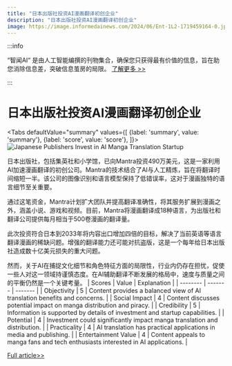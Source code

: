 ```yaml
---
title: "日本出版社投资AI漫画翻译初创企业"
description: "日本出版社投资AI漫画翻译初创企业"
image: https://image.informedainews.com/2024/06/Ent-1L2-1719459164-0.jpg
---
```



:::info

“智闻AI“ 是由人工智能编撰的刊物集合，确保您只获得最有价值的信息，旨在助您消除信息差，突破信息茧房的局限。  [了解更多 >>](/)

:::

# 日本出版社投资AI漫画翻译初创企业


<Tabs
	defaultValue="summary"
	values={[
	{label: 'summary', value: 'summary'},
	{label: 'score', value: 'score'},
]}>
<TabItem value="summary">
<img
  src="https://image.informedainews.com/2024/06/Ent-1L2-1719459164-0.jpg"
  alt="Japanese Publishers Invest in AI Manga Translation Startup"
/>



日本出版社，包括集英社和小学馆，已向Mantra投资490万美元，这是一家利用AI加速漫画翻译的初创公司。Mantra的技术结合了AI与人工精炼，旨在将翻译时间缩短一半。该公司的图像识别和语言模型保持了低错误率，这对于漫画独特的语言细节至关重要。

通过这笔资金，Mantra计划扩大团队并提高翻译准确性，将其服务扩展到漫画之外，涵盖小说、游戏和视频。目前，Mantra将漫画翻译成18种语言，为出版社和翻译公司提供每月相当于500卷漫画的翻译量。

此次投资符合日本到2033年将内容出口增加四倍的目标，解决了当前英语等语言翻译漫画的稀缺问题。增强的翻译能力还可能对抗盗版，这是一个每年给日本出版社造成数十亿美元损失的重大问题。

然而，关于AI在捕捉文化细节和角色特征方面的局限性，行业内仍存在担忧，促使一些人对这一领域持谨慎态度。在AI辅助翻译不断发展的格局中，速度与质量之间的平衡仍然是一个关键考量。
</TabItem>
<TabItem value="score">
	| Scores     | Value   | Explanation |
	| -------- | ------- | ------- |
	| Objectivity  | 5    | Content provides a balanced view of AI translation benefits and concerns.    |
	| Social Impact | 4     | Content discusses potential impact on manga distribution and piracy.    |
	| Credibility    | 5    | Information is supported by details of investment and startup capabilities.    |
	| Potential    | 4    | Investment could significantly impact manga translation and distribution.    |
	| Practicality    | 4    | AI translation has practical applications in media and publishing.    |
	| Entertainment Value    | 4    | Content appeals to manga fans and tech enthusiasts interested in AI applications.    |
</TabItem>
</Tabs>

[Full article>>](https://asia.nikkei.com/Business/Media-Entertainment/Japan-s-top-manga-publishers-invest-4.9m-in-AI-translation-startup)
